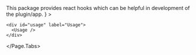 

<Meta title="SUI/NPM Packages/Hooks" />

<Unstyled>
  <Page.Tabs
    title="@wpmudev/sui-hooks"
    subtitle={
			<>
				This package provides react hooks which can be helpful in development of the plugin/app.
			</>
		}
  >
    <div id="installation" label="Installation">
      <Installation />
    </div>

    <div id="usage" label="Usage">
      <Usage />
    </div>
  </Page.Tabs>
</Unstyled>
